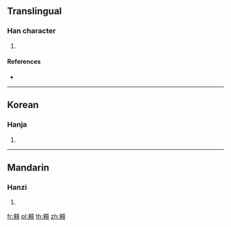 {{character info/new}}
==Translingual==

===Han character===
{{Han char|rn=181|rad=頁|as=08|sn=17|four=|canj=DOMBC|ids=⿰來頁}}

# {{defn|Han|sort=頁08}}

====References====
* {{Han ref|kx=1405.330|dkj=43538|dj=1923.170|hdz=74377.160|uh=9842|ud=38978}}

----

==Korean==

===Hanja===
{{ko-hanja|hangeul=[[뢰]]>[[뇌]]|eumhun=|rv=roe>noe|mr=roe>noe|y=loy>noy}}

# {{defn|lang=ko|sort=頁08}}

----

==Mandarin==

===Hanzi===
{{cmn-hanzi|pin=[[lài]] ([[lai4]])|wg=lai<sup>4</sup>}}

# {{defn|lang=cmn|sort=頁08}}

[[fr:顂]]
[[pl:顂]]
[[th:顂]]
[[zh:顂]]